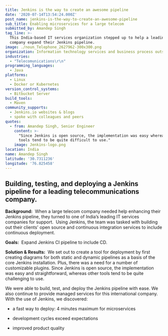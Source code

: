 ```yaml
---
title: Jenkins is the way to create an awesome pipeline
date: '2020-07-14T13:54:24.000Z'
post_name: jenkins-is-the-way-to-create-an-awesome-pipeline
sub_title: Enabling microservices for a large telecom
submitted_by: Amandep Singh
tag_line: >-
  This India-based IT services organization stepped up to help a leading telecom
  company expand their Jenkins pipeline.
image: ./noun_Telephone_2627962-300x300.png
organization: Information technology services and business process outsourcing company
industries:
  - "Telecomunications\r\n"
programming_languages:
  - Java
platforms:
  - Linux
  - Docker or Kubernetes
version_control_systems:
  - Bitbucket Server
build_tools:
  - Maven
community_supports:
  - Jenkins.io websites & blogs
  - spoke with colleagues and peers
quotes:
  - from: Amandep Singh, Senior Engineer
    content: >-
      "Since Jenkins is open source, the implementation was easy whereas, other
      tools tend to be quite difficult to use."
    image: Jenkins-logo.png
location: India
name: Amandep Singh
latitude: '30.7311236'
longitude: '76.825458'
---
```

## Building, testing, and deploying a Jenkins pipeline for a leading telecommunications company.

**Background:**  When a large telecom company needed help enhancing their Jenkins pipeline, they turned to one of India’s leading IT services companies for support.  Using Jenkins, the team was tasked with building out their clients' open source and continuous integration services to include continuous deployment.

**Goals:**  Expand Jenkins CI pipeline to include CD.

<Testimonal idx="0" />

**Solution & Results:**  We set out to create a tool for deployment by first creating diagrams for both static and dynamic pipelines as a basis of the core Jenkins installation. Plus, there was a need for a number of customizable plugins. Since Jenkins is open source, the implementation was easy and straightforward, whereas other tools tend to be quite challenging to use.

We were able to build, test, and deploy the Jenkins pipeline with ease. We also continue to provide managed services for this international company. With the use of Jenkins, we discovered:

-   a fast way to deploy: 4 minutes maximum for microservices

-   development cycles exceed expectations

-   improved product quality
